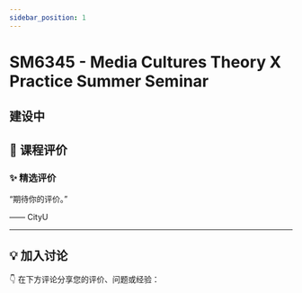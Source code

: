 ```yaml
---
sidebar_position: 1
---
```



# SM6345 - Media Cultures Theory X Practice Summer Seminar

## 建设中

## **💬 课程评价**

### ✨ **精选评价**
<div className={commentStyles.commentBox}>
    <p className={commentStyles.commentText}>
        “期待你的评价。”
    </p>
    <p className={commentStyles.commentAuthor}>—— CityU</p>
</div>

---

## **💡 加入讨论**

👇 在下方评论分享您的评价、问题或经验：
<Utterances />
